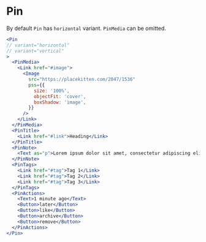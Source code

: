 # Pin

By default `Pin` has `horizontal` variant. `PinMedia` can be omitted.

```jsx live
<Pin
// variant="horizontal"
// variant="vertical"
>
  <PinMedia>
    <Link href="#image">
      <Image
        src="https://placekitten.com/2047/1536"
        pss={{
          size: '100%',
          objectFit: 'cover',
          boxShadow: 'image',
        }}
      />
    </Link>
  </PinMedia>
  <PinTitle>
    <Link href="#link">Heading</Link>
  </PinTitle>
  <PinNote>
    <Text as="p">Lorem ipsum dolor sit amet, consectetur adipiscing elit.</Text>
  </PinNote>
  <PinTags>
    <Link href="#tag">Tag 1</Link>
    <Link href="#tag">Tag 2</Link>
    <Link href="#tag">Tag 3</Link>
  </PinTags>
  <PinActions>
    <Text>1 minute ago</Text>
    <Button>later</Button>
    <Button>like</Button>
    <Button>archive</Button>
    <Button>remove</Button>
  </PinActions>
</Pin>
```
